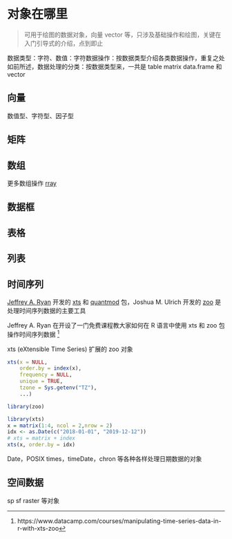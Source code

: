 # 对象在哪里 {#data-object}

> 可用于绘图的数据对象，向量 vector 等，只涉及基础操作和绘图，关键在入门引导式的介绍，点到即止

数据类型：字符、数值：字符数据操作：按数据类型介绍各类数据操作，重复之处如前所述，数据处理的分类：按数据类型来，一共是 table matrix data.frame 和 vector

## 向量 {#oop-vector}

数值型、字符型、因子型

## 矩阵 {#oop-matrix}

## 数组 {#oop-array}

更多数组操作 [rray](https://github.com/r-lib/rray)

## 数据框 {#oop-data.frame}

## 表格 {#oop-table}


## 列表 {#oop-list}

## 时间序列 {#oop-ts}

[Jeffrey A. Ryan](https://blog.revolutionanalytics.com/2011/07/the-r-files-jeff-ryan.html) 开发的 [xts](https://github.com/joshuaulrich/xts) 和 [quantmod](https://github.com/joshuaulrich/quantmod) 包，Joshua M. Ulrich 开发的 [zoo](https://r-forge.r-project.org/projects/zoo/) 是处理时间序列数据的主要工具

Jeffrey A. Ryan 在开设了一门免费课程教大家如何在 R 语言中使用 xts 和 zoo 包操作时间序列数据 [^course-xts-zoo]

xts (eXtensible Time Series) 扩展的 zoo 对象

```r
xts(x = NULL,
    order.by = index(x),
    frequency = NULL,
    unique = TRUE,
    tzone = Sys.getenv("TZ"),
    ...)
```


```r
library(zoo)
```
```r
library(xts)
x = matrix(1:4, ncol = 2,nrow = 2)
idx <- as.Date(c("2018-01-01", "2019-12-12"))
# xts = matrix + index
xts(x, order.by = idx)
```

Date，POSIX times，timeDate，chron 等各种各样处理日期数据的对象


[^course-xts-zoo]: https://www.datacamp.com/courses/manipulating-time-series-data-in-r-with-xts-zoo


## 空间数据 {#oop-sf}

sp sf raster 等对象

